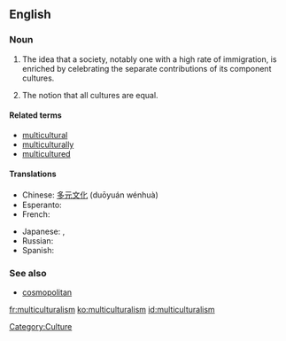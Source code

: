 ==English==

===Noun===
{{en-noun}}

# The idea that a society, notably one with a high rate of immigration, is enriched by celebrating the separate contributions of its component cultures.
# {{rfv-sense}} The notion that all cultures are equal.

====Related terms====
* [[multicultural]]
* [[multiculturally]]
* [[multicultured]]

====Translations====
{{trans-top|societal idea}}
* Chinese: [[多元文化]] (duōyuán wénhuà)
* Esperanto: {{t|eo|multkulturismo}}
* French: {{t|fr|multiculturalisme|m}}
{{trans-mid}}
* Japanese: {{t|ja|多元文化論|tr=たげんぶんかろん, tagen-bunka-ron}}, {{t|ja|多文化|tr=たぶんか, ta-bunka}}
* Russian: {{t|ru|многокультурность|tr=mnogokul'túrnost'|f}}
* Spanish: {{t|es|multiculturalismo|m}}
{{trans-bottom}}

===See also===
* [[cosmopolitan]]

[[Category:Culture]]

[[fr:multiculturalism]]
[[ko:multiculturalism]]
[[id:multiculturalism]]